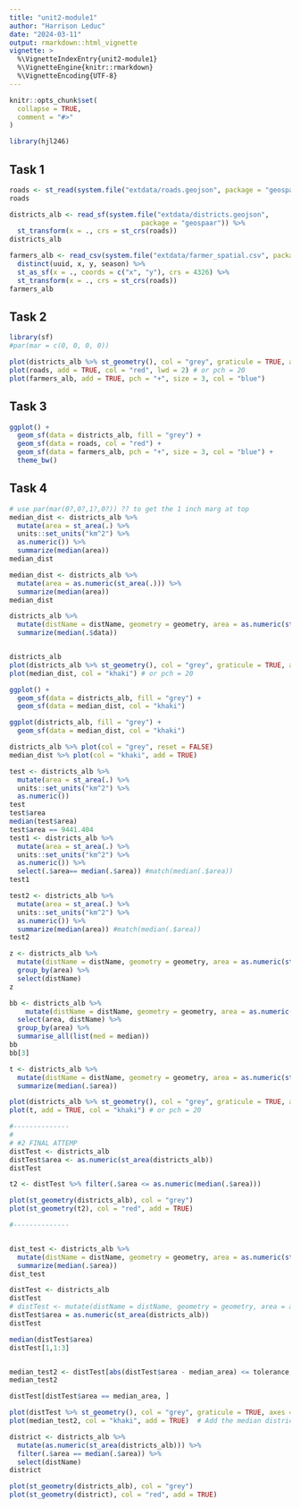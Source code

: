 ```yaml
---
title: "unit2-module1"
author: "Harrison Leduc"
date: "2024-03-11"
output: rmarkdown::html_vignette
vignette: >
  %\VignetteIndexEntry{unit2-module1}
  %\VignetteEngine{knitr::rmarkdown}
  %\VignetteEncoding{UTF-8}
---
```


```r
knitr::opts_chunk$set(
  collapse = TRUE,
  comment = "#>"
)
```

```r
library(hjl246)
```

## Task 1

```r
roads <- st_read(system.file("extdata/roads.geojson", package = "geospaar"))
roads

districts_alb <- read_sf(system.file("extdata/districts.geojson", 
                                 package = "geospaar")) %>% 
  st_transform(x = ., crs = st_crs(roads))
districts_alb

farmers_alb <- read_csv(system.file("extdata/farmer_spatial.csv", package = "geospaar")) %>% 
  distinct(uuid, x, y, season) %>% 
  st_as_sf(x = ., coords = c("x", "y"), crs = 4326) %>%
  st_transform(x = ., crs = st_crs(roads))
farmers_alb

```

## Task 2

```r
library(sf)
#par(mar = c(0, 0, 0, 0))

plot(districts_alb %>% st_geometry(), col = "grey", graticule = TRUE, axes = TRUE)
plot(roads, add = TRUE, col = "red", lwd = 2) # or pch = 20
plot(farmers_alb, add = TRUE, pch = "+", size = 3, col = "blue")

```

## Task 3

```r
ggplot() +
  geom_sf(data = districts_alb, fill = "grey") +
  geom_sf(data = roads, col = "red") +
  geom_sf(data = farmers_alb, pch = "+", size = 3, col = "blue") +
  theme_bw()

```


## Task 4

```r
# use par(mar(0?,0?,1?,0?)) ?? to get the 1 inch marg at top
median_dist <- districts_alb %>% 
  mutate(area = st_area(.) %>% 
  units::set_units("km^2") %>%
  as.numeric()) %>% 
  summarize(median(area))
median_dist

median_dist <- districts_alb %>% 
  mutate(area = as.numeric(st_area(.))) %>% 
  summarize(median(area))
median_dist

districts_alb %>% 
  mutate(distName = distName, geometry = geometry, area = as.numeric(st_area(.))) %>% 
  summarize(median(.$data))


districts_alb
plot(districts_alb %>% st_geometry(), col = "grey", graticule = TRUE, axes = TRUE, main = "The median area district")
plot(median_dist, col = "khaki") # or pch = 20

ggplot() + 
  geom_sf(data = districts_alb, fill = "grey") +
  geom_sf(data = median_dist, col = "khaki")

ggplot(districts_alb, fill = "grey") +
  geom_sf(data = median_dist, col = "khaki")

districts_alb %>% plot(col = "grey", reset = FALSE)
median_dist %>% plot(col = "khaki", add = TRUE)

test <- districts_alb %>% 
  mutate(area = st_area(.) %>% 
  units::set_units("km^2") %>%
  as.numeric())
test
test$area
median(test$area)
test$area == 9441.404
test1 <- districts_alb %>% 
  mutate(area = st_area(.) %>% 
  units::set_units("km^2") %>%
  as.numeric()) %>% 
  select(.$area== median(.$area)) #match(median(.$area))
test1

test2 <- districts_alb %>% 
  mutate(area = st_area(.) %>% 
  units::set_units("km^2") %>%
  as.numeric()) %>% 
  summarize(median(area)) #match(median(.$area))
test2
```

```r

z <- districts_alb %>% 
  mutate(distName = distName, geometry = geometry, area = as.numeric(st_area(.) / 10^6)) %>% 
  group_by(area) %>% 
  select(distName)
z

bb <- districts_alb %>% 
    mutate(distName = distName, geometry = geometry, area = as.numeric(st_area(.) / 10^6)) %>% 
  select(area, distName) %>% 
  group_by(area) %>% 
  summarise_all(list(med = median))
bb
bb[3]

t <- districts_alb %>% 
  mutate(distName = distName, geometry = geometry, area = as.numeric(st_area(.) / 10^6)) %>% 
  summarize(median(.$area))

plot(districts_alb %>% st_geometry(), col = "grey", graticule = TRUE, axes = TRUE, main = "The median area district")
plot(t, add = TRUE, col = "khaki") # or pch = 20

#--------------
# 
# #2 FINAL ATTEMP 
distTest <- districts_alb
distTest$area <- as.numeric(st_area(districts_alb))
distTest

t2 <- distTest %>% filter(.$area <= as.numeric(median(.$area)))

plot(st_geometry(districts_alb), col = "grey")
plot(st_geometry(t2), col = "red", add = TRUE)

#--------------


dist_test <- districts_alb %>% 
  mutate(distName = distName, geometry = geometry, area = as.numeric(st_area(.))) %>% 
  summarize(median(.$area))
dist_test

distTest <- districts_alb
distTest
# distTest <- mutate(distName = distName, geometry = geometry, area = as.numeric(st_area(.))) 
distTest$area = as.numeric(st_area(districts_alb))
distTest

median(distTest$area)
distTest[1,1:3]


median_test2 <- distTest[abs(distTest$area - median_area) <= tolerance, ]
median_test2

distTest[distTest$area == median_area, ]

plot(distTest %>% st_geometry(), col = "grey", graticule = TRUE, axes = TRUE, main = "The median area district")
plot(median_test2, col = "khaki", add = TRUE)  # Add the median district to the existing plot

```

```r
district <- districts_alb %>% 
  mutate(as.numeric(st_area(districts_alb))) %>% 
  filter(.$area == median(.$area)) %>% 
  select(distName)
district

plot(st_geometry(districts_alb), col = "grey")
plot(st_geometry(district), col = "red", add = TRUE)

```


